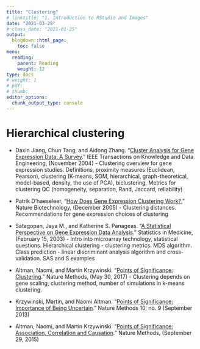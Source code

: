 ```yaml
---
title: "Clustering"
# linktitle: "1. Introduction to RStudio and Images"
date: "2021-03-29"
# class_date: "2021-01-25"
output:
  blogdown::html_page:
    toc: false
menu:
  reading:
    parent: Reading
    weight: 12
type: docs
# weight: 1 
# pdf: 
# thumb: 
editor_options: 
  chunk_output_type: console
---
```


# Hierarchical clustering

- Daxin Jiang, Chun Tang, and Aidong Zhang. “[Cluster Analysis for Gene Expression Data: A Survey](https://doi.org/10.1109/TKDE.2004.68).” IEEE Transactions on Knowledge and Data Engineering, (November 2004) - Clustering overview for gene expression studies. Definitions, proximity measures (Euclidean, Pearson), clustering (K-means, SOM, hierarchical, graph-theoretical, model-based, density, the use of PCA), biclustering. Metrics for clustering QC (homogeneity, separation, Rand, Jaccard, reliability)

- Patrik D’haeseleer, “[How Does Gene Expression Clustering Work?](https://doi.org/10.1038/nbt1205-1499),” Nature Biotechnology, (December 2005) - Clustering distances. Recommendations for gene expression choices of clustering

- Satagopan, Jaya M., and Katherine S. Panageas. “[A Statistical Perspective on Gene Expression Data Analysis](https://doi.org/10.1002/sim.1350).” Statistics in Medicine, (February 15, 2003) - Intro into microarray technology, statistical questions. Hierarchical clustering - clustering metrics. MDS algorithm. Class prediction - linear discriminant analysis algorithm and cross-validation. SAS and S examples

- Altman, Naomi, and Martin Krzywinski. “[Points of Significance: Clustering](https://doi.org/10.1038/nmeth.4299).” Nature Methods, (May 30, 2017) - Clustering depends on gene scaling, clustering method, number of simulations in k-means clustering.

- Krzywinski, Martin, and Naomi Altman. “[Points of Significance: Importance of Being Uncertain](https://doi.org/10.1038/nmeth.2613).” Nature Methods 10, no. 9 (September 2013)

- Altman, Naomi, and Martin Krzywinski. “[Points of Significance: Association, Correlation and Causation](https://doi.org/10.1038/nmeth.3587).” Nature Methods, (September 29, 2015)

